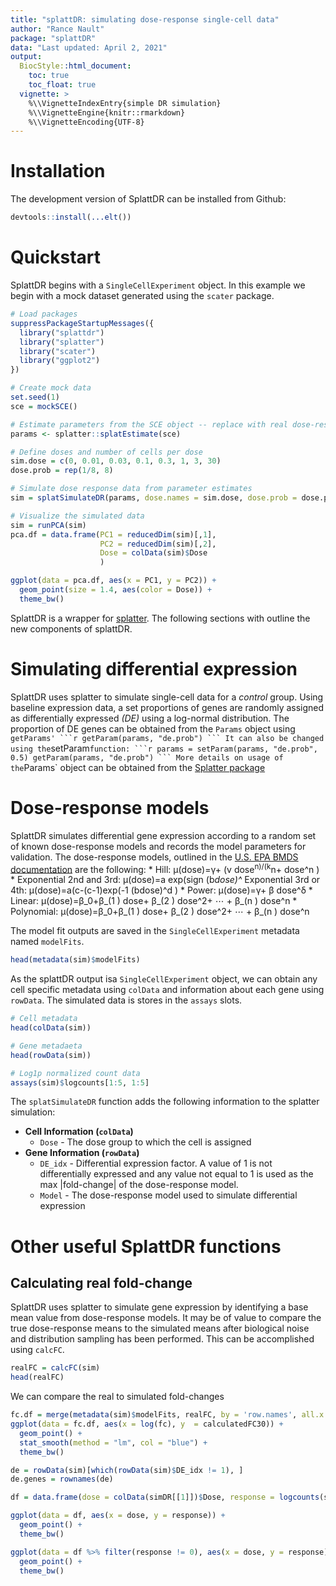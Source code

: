 ---
title: "splattDR: simulating dose-response single-cell data"
author: "Rance Nault"
package: "splattDR"
data: "Last updated: April 2, 2021"
output: 
  BiocStyle::html_document:
    toc: true
    toc_float: true
  vignette: >
    %\\VignetteIndexEntry{simple DR simulation}
    %\\VignetteEngine{knitr::rmarkdown}
    %\\VignetteEncoding{UTF-8}
---

# Installation
The development version of SplattDR can be installed from Github:
```{r}
devtools::install(...elt())
```

# Quickstart
SplattDR begins with a `SingleCellExperiment` object. In this example we begin with a mock dataset generated using the `scater` package.  

```{r quick-start}
# Load packages
suppressPackageStartupMessages({
  library("splattdr")
  library("splatter")
  library("scater")
  library("ggplot2")
})

# Create mock data
set.seed(1)
sce = mockSCE()

# Estimate parameters from the SCE object -- replace with real dose-response
params <- splatter::splatEstimate(sce)

# Define doses and number of cells per dose
sim.dose = c(0, 0.01, 0.03, 0.1, 0.3, 1, 3, 30)
dose.prob = rep(1/8, 8)

# Simulate dose response data from parameter estimates
sim = splatSimulateDR(params, dose.names = sim.dose, dose.prob = dose.prob, verbose = FALSE)

# Visualize the simulated data
sim = runPCA(sim)
pca.df = data.frame(PC1 = reducedDim(sim)[,1], 
                    PC2 = reducedDim(sim)[,2],
                    Dose = colData(sim)$Dose
                    )

ggplot(data = pca.df, aes(x = PC1, y = PC2)) +
  geom_point(size = 1.4, aes(color = Dose)) +
  theme_bw()
```

SplattDR is a wrapper for [splatter](https://github.com/Oshlack/splatter). The following sections with outline the new components of splattDR.


# Simulating differential expression

SplattDR  uses splatter to simulate single-cell data for a _control_ group. Using baseline expression data, a set proportions of genes are randomly assigned as differentially expressed _(DE)_ using a log-normal distribution. The proportion of DE genes can be obtained from the `Params` object using `getParams'
```{r}
getParam(params, "de.prob")
```
It can also be changed using the `setParam` function:
```{r}
params = setParam(params, "de.prob", 0.5)
getParam(params, "de.prob")
```
More details on usage of the `Params` object can be obtained from the [Splatter package](https://github.com/Oshlack/splatter)

# Dose-response models

SplattDR simulates differential gene expression according to a random set of known dose-response models and records the model parameters for validation. The dose-response models, outlined in the [U.S. EPA BMDS documentation](https://www.epa.gov/bmds) are the following:
* Hill:   μ(dose)=γ+ (v dose^n)/(k^n+ dose^n )
* Exponential 2nd and 3rd:    μ(dose)=a exp⁡(sign (b*dose)^
* Exponential 3rd or 4th:     μ(dose)=a(c-(c-1)exp⁡(-1 (bdose)^d )
* Power:    μ(dose)=γ+ β dose^δ
* Linear:   μ(dose)=β_0+β_(1 ) dose+ β_(2 ) dose^2+ ⋯ + β_(n ) dose^n
* Polynomial:   μ(dose)=β_0+β_(1 ) dose+ β_(2 ) dose^2+ ⋯ + β_(n ) dose^n

The model fit outputs are saved in the `SingleCellExperiment` metadata named `modelFits`. 
```{r}
head(metadata(sim)$modelFits)
```
 As the splattDR output isa `SingleCellExperiment` object, we can obtain any cell specific metadata using `colData` and information about each gene using `rowData`. The simulated data is stores in the `assays` slots. 
```{r}
# Cell metadata
head(colData(sim))

# Gene metadaeta
head(rowData(sim))

# Log1p normalized count data
assays(sim)$logcounts[1:5, 1:5]
```

The `splatSimulateDR` function adds the following information to the splatter simulation:

* **Cell Information (`colData`)**
  * `Dose` - The dose group to which the cell is assigned
* **Gene Information (`rowData`)**
  * `DE_idx` - Differential expression factor. A value of 1 is not differentially expressed and any value not equal to 1 is used as the max |fold-change| of the dose-response model.
  * `Model` - The dose-response model used to simulate differential expression


# Other useful SplattDR functions

## Calculating real fold-change
SplattDR uses splatter to simulate gene expression by identifying a base mean value from dose-response models. It may be of value to compare the true dose-response means to the simulated means after biological noise and distribution sampling has been performed. This can be accomplished using `calcFC`.
```{r}
realFC = calcFC(sim)
head(realFC)
```

We can compare the real to simulated fold-changes
```{r}
fc.df = merge(metadata(sim)$modelFits, realFC, by = 'row.names', all.x = TRUE)
ggplot(data = fc.df, aes(x = log(fc), y  = calculatedFC30)) +
  geom_point() + 
  stat_smooth(method = "lm", col = "blue") +
  theme_bw()
```


```{r}
de = rowData(sim)[which(rowData(sim)$DE_idx != 1), ]
de.genes = rownames(de)
```

```{r}
df = data.frame(dose = colData(simDR[[1]])$Dose, response = logcounts(simDR[[1]])[de.genes[1], ])
```

```{r}
ggplot(data = df, aes(x = dose, y = response)) +
  geom_point() + 
  theme_bw()

ggplot(data = df %>% filter(response != 0), aes(x = dose, y = response)) +
  geom_point() + 
  theme_bw()
```

